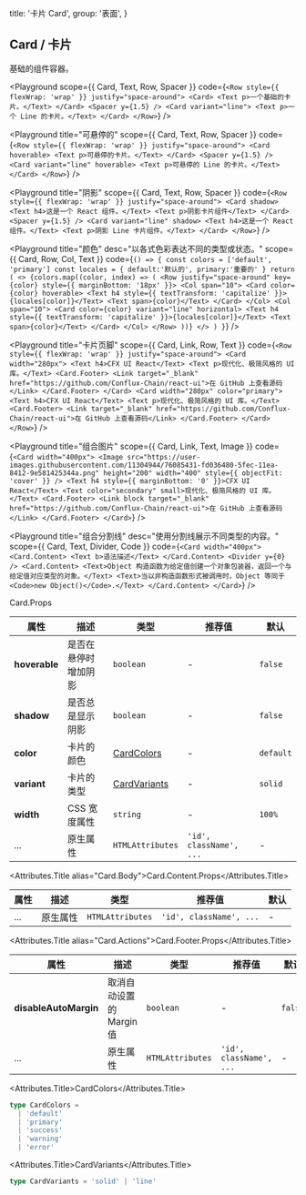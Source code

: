 
  title: '卡片 Card',
  group: '表面',
}

## Card / 卡片

基础的组件容器。

<Playground
  scope={{ Card, Text, Row, Spacer }}
  code={`
<Row style={{ flexWrap: 'wrap' }} justify="space-around">
  <Card>
    <Text p>一个基础的卡片。</Text>
  </Card>
  <Spacer y={1.5} />
  <Card variant="line">
    <Text p>一个 Line 的卡片。</Text>
  </Card>
</Row>
`}
/>

<Playground
  title="可悬停的"
  scope={{ Card, Text, Row, Spacer }}
  code={`
<Row style={{ flexWrap: 'wrap' }} justify="space-around">
  <Card hoverable>
    <Text p>可悬停的卡片。</Text>
  </Card>
  <Spacer y={1.5} />
  <Card variant="line" hoverable>
    <Text p>可悬停的 Line 的卡片。</Text>
  </Card>
</Row>
`}
/>

<Playground
  title="阴影"
  scope={{ Card, Text, Row, Spacer }}
  code={`
<Row style={{ flexWrap: 'wrap' }} justify="space-around">
  <Card shadow>
    <Text h4>这是一个 React 组件。</Text>
    <Text p>阴影卡片组件</Text>
  </Card>
  <Spacer y={1.5} />
  <Card variant="line" shadow>
    <Text h4>这是一个 React 组件。</Text>
    <Text p>阴影 Line 卡片组件。</Text>
  </Card>
</Row>
`}
/>

<Playground
  title="颜色"
  desc="以各式色彩表达不同的类型或状态。"
  scope={{ Card, Row, Col, Text }}
  code={`
() => {
  const colors = ['default', 'primary']
  const locales = {
    default:'默认的', primary:'重要的'
  }
  return (
    <>
      {colors.map((color, index) => (
        <Row justify="space-around" key={color} style={{ marginBottom: '18px' }}>
          <Col span="10">
            <Card color={color} hoverable>
              <Text h4 style={{ textTransform: 'capitalize' }}>{locales[color]}</Text>
              <Text span>{color}</Text>
            </Card>
          </Col>
          <Col span="10">
            <Card color={color} variant="line" horizontal>
              <Text h4 style={{ textTransform: 'capitalize' }}>{locales[color]}</Text>
              <Text span>{color}</Text>
            </Card>
          </Col>
        </Row>
      ))}
    </>
  )
}
`}
/>

<Playground
  title="卡片页脚"
  scope={{ Card, Link, Row, Text }}
  code={`
<Row style={{ flexWrap: 'wrap' }} justify="space-around">
  <Card width="280px">
    <Text h4>CFX UI React</Text>
    <Text p>现代化、极简风格的 UI 库。</Text>
    <Card.Footer>
      <Link target="_blank" href="https://github.com/Conflux-Chain/react-ui">在 GitHub 上查看源码</Link>
    </Card.Footer>
  </Card>
  <Card width="280px" color="primary">
    <Text h4>CFX UI React</Text>
    <Text p>现代化、极简风格的 UI 库。</Text>
    <Card.Footer>
      <Link target="_blank" href="https://github.com/Conflux-Chain/react-ui">在 GitHub 上查看源码</Link>
    </Card.Footer>
  </Card>
</Row>
`}
/>

<Playground
  title="组合图片"
  scope={{ Card, Link, Text, Image }}
  code={`
<Card width="400px">
  <Image src="https://user-images.githubusercontent.com/11304944/76085431-fd036480-5fec-11ea-8412-9e581425344a.png"
    height="200" width="400" style={{ objectFit: 'cover' }} />
  <Text h4 style={{ marginBottom: '0' }}>CFX UI React</Text>
  <Text color="secondary" small>现代化、极简风格的 UI 库。</Text>
  <Card.Footer>
    <Link block target="_blank" href="https://github.com/Conflux-Chain/react-ui">在 GitHub 上查看源码</Link>
  </Card.Footer>
</Card>
`}
/>

<Playground
  title="组合分割线"
  desc="使用分割线展示不同类型的内容。"
  scope={{ Card, Text, Divider, Code }}
  code={`
<Card width="400px">
  <Card.Content>
    <Text b>语法描述</Text>
  </Card.Content>
  <Divider y={0} />
  <Card.Content>
    <Text>Object 构造函数为给定值创建一个对象包装器，返回一个与给定值对应类型的对象。</Text>
    <Text>当以非构造函数形式被调用时，Object 等同于 <Code>new Object()</Code>.</Text>
  </Card.Content>
</Card>
`}
/>

<Attributes edit="/pages/zh-cn/components/card.mdx">
<Attributes.Title>Card.Props</Attributes.Title>

| 属性           | 描述                  | 类型                          | 推荐值                   | 默认      |
| ------------- | --------------------- | ---------------------------- | ----------------------- | --------- |
| **hoverable** | 是否在悬停时增加阴影     | `boolean`                     | -                       | `false`   |
| **shadow**    | 是否总是显示阴影        | `boolean`                     | -                       | `false`   |
| **color**     | 卡片的颜色             | [CardColors](#cardcolors)     | -                       | `default` |
| **variant**   | 卡片的类型             | [CardVariants](#cardvariants) | -                       | `solid`   |
| **width**     | CSS 宽度属性           | `string`                      | -                       | `100%`    |
| ...           | 原生属性               | `HTMLAttributes`              | `'id', className', ...` | -         |

<Attributes.Title alias="Card.Body">Card.Content.Props</Attributes.Title>

| 属性 | 描述     | 类型             | 推荐值                  | 默认 |
| ---- | -------- | ---------------- | ----------------------- | ---- |
| ...  | 原生属性 | `HTMLAttributes` | `'id', className', ...` | -    |

<Attributes.Title alias="Card.Actions">Card.Footer.Props</Attributes.Title>

| 属性                   | 描述                     | 类型              | 推荐值                   | 默认    |
| --------------------- | ------------------------ | ---------------- | ----------------------- | ------- |
| **disableAutoMargin** | 取消自动设置的 Margin 值    | `boolean`        | -                       | `false` |
| ...                   | 原生属性                   | `HTMLAttributes` | `'id', className', ...` | -       |

<Attributes.Title>CardColors</Attributes.Title>

```ts
type CardColors =
  | 'default'
  | 'primary'
  | 'success'
  | 'warning'
  | 'error'
```

<Attributes.Title>CardVariants</Attributes.Title>

```ts
type CardVariants = 'solid' | 'line'
```

</Attributes>

